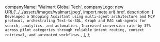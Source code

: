   companyName: 'Walmart Global Tech',
  companyLogo: new URL('../../assets/images/walmart.jpeg', import.meta.url).href,
  description: [
    `Developed a Shopping Assistant using multi-agent architecture and MCP protocol, orchestrating Text-to-SQL, Graph and RAG sub-agents for search, analytics, and automation.`,
    `Increased conversion rate by 37% across pilot categories through reliable intent routing, context retrieval, and automated workflows.`,
  ],
};
